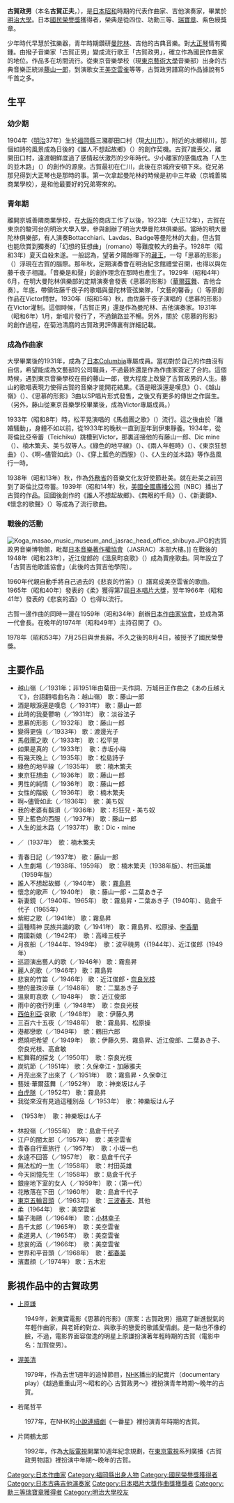 {{unreferenced|time=2018-05-31T11:56:07+00:00}}
{{japanese|japanese=古賀 政男|kana=こが まさお|romaji=Koga Masao|image=Masao Koga.jpg}}
{{commonscat|Masao Koga}}
'''古賀政男'''（本名'''古賀正夫'''，{{bd|1904年|11月18日|1978年|7月25日|Koga Masao}}），是[[日本|日本]][[昭和|昭和]]時期的代表作曲家、吉他演奏家，畢業於[[明治大學|明治大學]]。日本[[國民榮譽獎|國民榮譽獎]]獲得者，榮典是從四位、功勳三等、[[瑞寶章|瑞寶章]]、紫色綬獎章。

少年時代早慧於弦樂器，青年時期鑽研[[曼陀林|曼陀林]]、吉他的古典音樂。對[[大正琴|大正琴]]情有獨鍾。由撥子音樂家「古賀正男」變成流行歌王「古賀政男」，確立作為國民作曲家的地位。作品多在坊間流行。從東京音樂學校（現[[東京藝術大學|東京藝術大學]]音樂部）出身的古典音樂正統派[[藤山一郎|藤山一郎]]，到演歌女王[[美空雲雀|美空雲雀]]等等，古賀政男譜寫的作品據說有5千首之多。

== 生平 ==
=== 幼少期 ===
1904年（[[明治|明治]]37年）生於[[福岡縣|福岡縣]]三瀦郡田口村（現[[大川市|大川市]]）。附近的水鄉柳川，那個如詩的風景成為日後的《誰人不想起故鄉》（{{lang|ja|誰か故郷を想わざる}}）的創作契機。古賀7歲喪父，離開田口村，遠渡朝鮮度過了感情起伏激烈的少年時代。少小離家的感傷成為「人生的並木路」（{{lang|ja|人生の並木路}}）的創作的源泉。古賀最初在仁川，此後在京城府安頓下來。從兄弟那兒得到大正琴也是那時的事。第一次拿起曼陀林的時候是初中三年級（京城善隣商業學校），是和他最要好的兄弟寄來的。

=== 青年期 ===
離開京城善隣商業學校，在[[大阪市|大阪]]的商店工作了以後，1923年（大正12年），古賀在東京的駿河台的明治大學入學，參與創辦了明治大學曼陀林俱樂部。當時的明大曼陀林俱樂部，有人演奏Bottacchiari、Lavdas、Badge等曼陀林的大曲，但古賀也能欣賞到獨奏的「幻想的狂想曲」（romano）等難度較大的曲子。1928年（昭和3年）夏天自殺未遂。一般認為，望著夕陽餘暉下的[[藏王連峰|藏王]]，一句「思慕的形影」（{{lang|ja|影を慕いて}}）浮現在古賀的腦際。那年秋，定期演奏會在明治紀念館禮堂召開，也得以與佐藤千夜子相識。「音樂是和聲」的創作理念在那時也產生了。1929年（昭和4年）6月，在明大曼陀林俱樂部的定期演奏會發表《思慕的形影》（[[華爾茲舞|華爾茲舞]]、吉他合奏）。年底，帶領佐藤千夜子的歌唱與曼陀林管弦樂隊，「文藝的馨香」（{{lang|ja|文のかおり}}）等原創作品在Victor問世。1930年（昭和5年）秋，由佐藤千夜子演唱的《思慕的形影》在Victor灌制。這個時候，「古賀正男」還是作為曼陀林、吉他演奏家。1931年（昭和6年）1月，新唱片發行了，不過銷路並不暢。另外，關於《思慕的形影》的創作過程，在菊池清麿的古賀政男評傳裏有詳細記載。

=== 成為作曲家 ===
大學畢業後的1931年，成為了[[日本古倫美亞|日本Columbia]]專屬成員。當初對於自己的作曲沒有自信，希望能成為文藝部的公司職員，不過最終還是作為作曲家簽定了合約。這個時候，遇到東京音樂學校在冊的藤山一郎，很大程度上改變了古賀政男的人生。藤山的歌唱表現力使得古賀的音樂才能開花結果。《酒是眼淚還是嘆息》（{{lang|ja|酒は涙か溜息か}}）、《越山嶺》（{{lang|ja|丘を越えて}}）、《思慕的形影》3曲以SP唱片形式發售，之後又有更多的傳世之作誕生。（另外，藤山從東京音樂學校畢業後，成為Victor專屬成員。）

1933年（昭和8年）時，松平晃演唱的《馬戲團之歌》（{{lang|ja|サーカスの唄}}）流行。這之後由於「離婚騷動」，身體不如以前，從1933年的晚秋一直到翌年到伊東靜養。1934年，從哥倫比亞帝蓄（Teichiku）跳槽到Victor，那裏迎接他的有藤山一郎、Dic mine（{{lang|ja|ディック・ミネ}}）、楠木繁夫、美ち奴等人。《綠色的地平線》（{{lang|ja|緑の地平線}}）、《兩人年輕時》（{{lang|ja|二人は若い}}）、《東京狂想曲》（{{lang|ja|東京ラプソディー}}）、《啊~儘管如此》（{{lang|ja|あゝそれなのに}}）、《穿上藍色的西服》（{{lang|ja|青い背広で}}）、《人生的並木路》等作品風行一時。

1938年（昭和13年）秋，作為[[日本外務省|外務省]]的音樂文化友好使節赴美。就在赴美之前回到了哥倫比亞帝蓄。1939年（昭和14年）秋，[[美國全國廣播公司|美國全國廣播公司]]（NBC）播出了古賀的作品。回國後創作的《誰人不想起故鄉》、《無眼的千鳥》（{{lang|ja|目ン無い千鳥}}）、《新妻鏡》、《懷念的歌聲》（{{lang|ja|なつかしの歌聲}}）等成為了流行歌曲。

=== 戰後的活動 ===
[[File:Koga_masao_music_museum_and_jasrac_head_office_shibuya.JPG|thumb]]的古賀政男音樂博物館，毗鄰[[日本音樂著作權協會|日本音樂著作權協會]]（JASRAC）本部大樓。]]
在戰後的1948年（昭和23年），近江俊郎的《溫泉町哀歌》（{{lang|ja|湯の町エレジー}}）成為賣座歌曲。同年設立了「古賀吉他歌謠協會」（此後的古賀吉他學院）。

1960年代親自動手將自己過去的《悲哀的竹笛》（{{lang|ja|悲しき竹笛}}）譜寫成美空雲雀的歌曲。1965年（昭和40年）發表的《柔》獲得第7屆[[日本唱片大獎|日本唱片大獎]]，翌年1966年（昭和41年）發表的《悲哀的酒》（{{lang|ja|悲しい酒}}）也得以流行。

古賀一邊作曲的同時一邊在1959年（昭和34年）創辦[[日本作曲家协会|日本作曲家協會]]，並成為第一代會長。在晚年的1974年（昭和49年）主持召開了《{{link-ja|廣島和平音樂節|広島平和音楽祭}}》。

1978年（昭和53年）7月25日與世長辭。不久之後的8月4日，被授予了國民榮譽獎。

== 主要作品 ==
* 越山嶺（{{lang|ja|丘を越えて}}／1931年；非1951年由菊田一夫作詞、万城目正作曲之《あの丘越えて》，台語翻唱曲名為：越山嶺） 歌：藤山一郎
* 酒是眼淚還是嘆息（{{lang|ja|酒は涙か溜息か}}／1931年） 歌：藤山一郎
* 此時的我憂鬱喲（{{lang|ja|私此頃憂鬱よ}}／1931年） 歌：淡谷法子
* 思慕的形影（{{lang|ja|影を慕いて}}／1932年） 歌：藤山一郎
* 變得更強（{{lang|ja|強くなってね}}／1933年） 歌：渡邊光子
* 馬戲團之歌（{{lang|ja|サーカスの唄}}／1933年） 歌：松平晃
* 如果是真的（{{lang|ja|ほんとにそうなら}}／1933年）　歌：赤坂小梅
* 有幾天晚上（{{lang|ja|夕べ仄かに}}／1935年） 歌：松島詩子
* 綠色的地平線（{{lang|ja|緑の地平線}}／1935年）　歌：楠木繁夫
* 東京狂想曲（{{lang|ja|東京ラプソディ}}／1936年） 歌：藤山一郎
* 男性的純情（{{lang|ja|男の純情}}／1936年） 歌：藤山一郎
* 女性的階級（{{lang|ja|女の階級}}／1936年） 歌：楠木繁夫
* 啊~儘管如此（{{lang|ja|ああそれなのに}}／1936年）　歌：美ち奴
* 我的老婆有鬍須（{{lang|ja|うちの女房にゃ髭がある}}／1936年） 歌：杉狂兒・美ち奴
* 穿上藍色的西服（{{lang|ja|青い背広で}}／1937年） 歌：藤山一郎
* 人生的並木路（{{lang|ja|人生の並木路}}／1937年） 歌：Dic・mine
* {{lang|ja|のばせばのびる}}／（1937年）　歌：楠木繁夫
* 青春日記（{{lang|ja|青春日記}}／1937年） 歌：藤山一郎
* 人生劇場（{{lang|ja|人生劇場}}／1938年、1959年）　歌：楠木繁夫（1938年版）、村田英雄（1959年版）
* 誰人不想起故鄉（{{lang|ja|誰か故郷を想わざる}}／1940年） 歌：[[霧島昇|霧島昇]]
* 懷念的歌声（{{lang|ja|なつかしの歌声}}／1940年）　歌：藤山一郎・二葉あき子
* 新妻鏡（{{lang|ja|新妻鏡}}／1940年、1965年） 歌：霧島昇・二葉あき子（1940年）、島倉千代子（1965年）
* 紫紺之歌（{{lang|ja|紫紺の歌 明治大学第一應援歌}}／1941年） 歌：霧島昇
* 這種精神 民族共識的歌（{{lang|ja|そうだその意気 国民総意の歌}}／1941年） 歌：霧島昇、松原操、[[李香蘭|李香蘭]]
* 南國新娘（{{lang|ja|南の花嫁さん}}／1942年）　歌：高峰三枝子
* 月夜船（{{lang|ja|月夜船}}／1944年、1949年）　歌：波平暁男（{1944年）、近江俊郎（1949年）
* 巡迴演出藝人的歌（{{lang|ja|旅役者の唄}}／1946年） 歌：霧島昇
* 麗人的歌（{{lang|ja|麗人の歌}}／1946年） 歌：霧島昇
* 悲哀的竹笛（{{lang|ja|悲しき竹笛}}／1946年） 歌：近江俊郎・[[奈良光枝|奈良光枝]]
* 戀的曼珠沙華（{{lang|ja|恋の曼珠沙華}}／1948年）　歌：二葉あき子
* 溫泉町哀歌（{{lang|ja|湯の町エレジー}}／1948年）　歌：近江俊郎
* 雨中的夜行列車（{{lang|ja|雨の夜汽車}}／1948年）　歌：奈良光枝
* [[西伯利亞|西伯利亞]]·哀歌（{{lang|ja|シベリヤ・エレジー}}／1948年）　歌：伊藤久男
* 三百六十五夜（{{lang|ja|三百六十五夜}}／1948年）　歌：霧島昇、松原操
* 港都戀歌（{{lang|ja|港の恋唄}}／1949年）　歌：鶴田六郎
* 燃燒吧希望（{{lang|ja|希望に燃えて}}／1949年）　歌：伊藤久男、霧島昇、近江俊郎、二葉あき子、奈良光枝、高倉敏
* 紅舞鞋的探戈（{{lang|ja|赤い靴のタンゴ}}／1950年）　歌：奈良光枝
* 炭坑節（{{lang|ja|トンコ節}}／1951年） 歌：久保幸江・加藤雅夫
* 月亮出來了出來了（{{lang|ja|月が出た出た}}／1951年）　歌：霧島昇・久保幸江
* 藝妓·華爾茲舞（{{lang|ja|ゲイシャ・ワルツ}}／1952年）　歌：神楽坂はん子
* [[白虎隊|白虎隊]]（{{lang|ja|白虎隊}}／1952年） 歌：霧島昇
* 我從來沒有見過這種別品（{{lang|ja|こんなベッピン見たことない}}／1953年）　歌：神樂坂はん子
* {{lang|ja|見ないで頂戴お月さま}}（1953年）　歌：神樂坂はん子
* 林投嶺（{{lang|ja|りんどう峠}}／1955年）　歌：島倉千代子
* 江户的闇太郎（{{lang|ja|江戸の闇太郎}}／1957年）　歌：美空雲雀
* 青春自行車旅行（{{lang|ja|青春サイクリング}}／1957年）　歌：小坂一也
* 永遠不回答（{{lang|ja|永遠に答えず}}／1957年）　歌：島倉千代子
* 無法松的一生（{{lang|ja|無法松の一生}}／1958年）　歌：村田英雄
* 今天回憶先生（{{lang|ja|思い出さん今日は}}／1958年） 歌：島倉千代子
* 銀座地下室的女人（{{lang|ja|銀座地階の女}}／1959年） 歌：{{link-ja|哥倫比亞・薔薇|コロムビア・ローズ}}（第一代）
* 花散落在下田（{{lang|ja|花散る下田}}／1960年）　歌：島倉千代子
* [[東京五輪音頭|東京五輪音頭]]（{{lang|ja|東京五輪音頭}}／1963年）　歌：[[三波春夫|三波春夫]]、其他
* 柔（1964年）　歌：美空雲雀
* 騙子海鷗（{{lang|ja|ウソツキ鴎}}／1964年）　歌：[[小林幸子|小林幸子]]
* 島千太郎（{{lang|ja|お島千太郎}}／1965年）　歌：美空雲雀
* 柔道男人（{{lang|ja|柔の男}}／1965年）　歌：美空雲雀
* 悲哀的酒（{{lang|ja|悲しい酒}}／1966年）　歌：美空雲雀
* 世界和平音頭（{{lang|ja|世界平和音頭}}／1968年）　歌：[[都春美|都春美]]
* 濱晝顔（{{lang|ja|浜昼顔}}／1974年） 歌：五木宏

== 影視作品中的古賀政男 ==
* [[上原謙|上原謙]]
: 1949年，新東寶電影《思慕的形影》（原案：古賀政男）描寫了新進鋭氣的年輕作曲家，與老師的對立、與歌手的戀愛的歌謠愛情劇。是一點也不像的臉，不過，電影界面容俊逸的明星上原謙扮演著年輕時期的古賀（電影中名：加賀俊男）。
* [[渥美清|渥美清]]
: 1979年，作為去世1週年的追悼節目，[[NHK|NHK]]播出的紀實片（documentary play）《越過重重山河～昭和的心 古賀政男～》裡扮演青年時期～晚年的古賀。
* 若尾哲平
: 1977年，在NHK的[[晨間小說連續劇|小說連續劇]]《一番星》裡扮演青年時期的古賀。
* 片岡鶴太郎
: 1992年，作為[[大阪電視台|大阪電視]]開業10週年紀念規劃，在[[東京電視台|東京電視]]系列廣播《古賀政男物語》裡扮演中年期～晚年的古賀。


{{國民榮譽賞}}
{{日本唱片大獎作曲獎}}
{{Authority control}}

{{DEFAULTSORT:Koga Masao}}
[[Category:日本作曲家|Category:日本作曲家]]
[[Category:福岡縣出身人物|Category:福岡縣出身人物]]
[[Category:國民榮譽獎獲得者|Category:國民榮譽獎獲得者]]
[[Category:日本古典吉他演奏家|Category:日本古典吉他演奏家]]
[[Category:日本唱片大獎作曲獎獲獎者|Category:日本唱片大獎作曲獎獲獎者]]
[[Category:勳三等瑞寶章獲得者|Category:勳三等瑞寶章獲得者]]
[[Category:明治大學校友|Category:明治大學校友]]